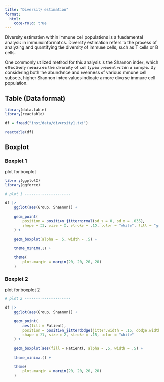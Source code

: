 ```yaml
---
title: "Diversity estimation"
format:
  html:
    code-fold: true
---
```


Diversity estimation within immune cell populations is a fundamental analysis in immunoinformatics. Diversity estimation refers to the process of analyzing and quantifying the diversity of immune cells, such as T cells or B cells. 

One commonly utilized method for this analysis is the Shannon index, which effectively measures the diversity of cell types present within a sample. By considering both the abundance and evenness of various immune cell subsets, higher Shannon index values indicate a more diverse immune cell population.


## Table (Data format)

```r

library(data.table)
library(reactable)

df = fread("inst/data/diversity1.txt")

reactable(df)
```

## Boxplot

### Boxplot 1

plot for boxplot

```r
library(ggplot2)
library(ggforce)

# plot 1 ---------------------

df |>
    ggplot(aes(Group, Shannon)) +
    
    geom_point(
        position = position_jitternormal(sd_y = 0, sd_x = .035),
        shape = 21, size = 2, stroke = .15, color = "white", fill = "grey10"
    ) +
    
    geom_boxplot(alpha = .5, width = .5) +
    
    theme_minimal() +
    
    theme(
        plot.margin = margin(20, 20, 20, 20)
    )
```

### Boxplot 2

plot for boxplot 2

```r
# plot 2 ---------------------

df |>
    ggplot(aes(Group, Shannon)) +
    
    geom_point(
        aes(fill = Patient),
        position = position_jitterdodge(jitter.width = .15, dodge.width = .5),
        shape = 21, size = 2, stroke = .15, color = "white"
    ) +
    
    geom_boxplot(aes(fill = Patient), alpha = .5, width = .5) +
    
    theme_minimal() +
    
    theme(
        plot.margin = margin(20, 20, 20, 20)
    )
```
